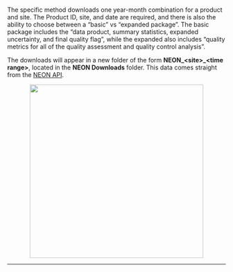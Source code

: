 <br>
The specific method downloads one year-month combination for a product and site. The Product ID, site, and date are required, and there is also the ability to choose between a "basic" vs "expanded package". The basic package includes the "data product, summary statistics, expanded uncertainty, and final quality flag", while the expanded also includes "quality metrics for all of the quality assessment and quality control analysis".

The downloads will appear in a new folder of the form **NEON\_\<site\>\_\<time range\>**, located in the **NEON Downloads** folder. This data comes straight from the <a href='http://data.neonscience.org/data-api' target='_blank'>NEON API</a>.

<center><img src='https://github.com/Danielslee51/CyVerse-NEON-Browser/blob/master/Img/Help_download_specific.png?raw=true' height='400'></center>

<hr>
